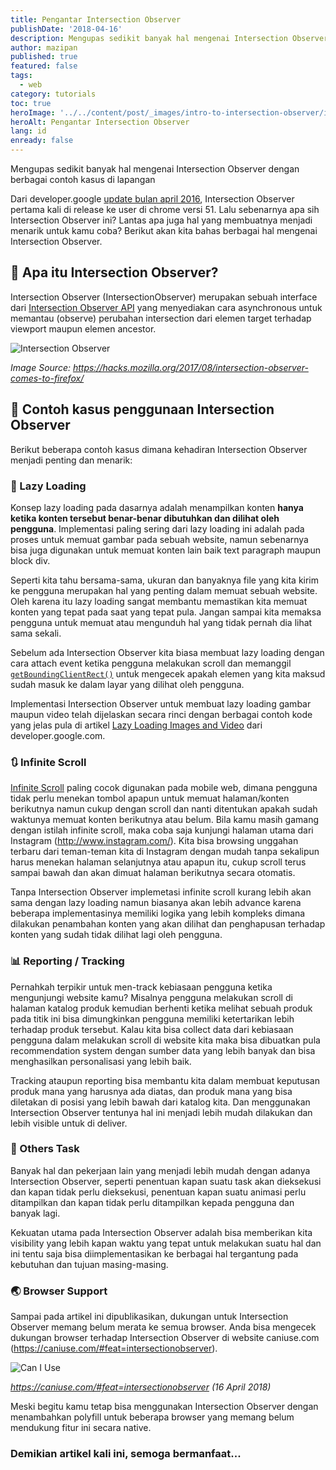```yaml
---
title: Pengantar Intersection Observer
publishDate: '2018-04-16'
description: Mengupas sedikit banyak hal mengenai Intersection Observer dengan berbagai contoh kasus di lapangan
author: mazipan
published: true
featured: false
tags:
  - web
category: tutorials
toc: true
heroImage: '../../content/post/_images/intro-to-intersection-observer/intersection-observer.jpg'
heroAlt: Pengantar Intersection Observer
lang: id
enready: false
---
```


Mengupas sedikit banyak hal mengenai Intersection Observer dengan berbagai contoh kasus di lapangan

Dari developer.google [update bulan april 2016](https://developers.google.com/web/updates/2016/04/intersectionobserver), Intersection Observer pertama kali di release ke user di chrome versi 51. Lalu sebenarnya apa sih Intersection Observer ini? Lantas apa juga hal yang membuatnya menjadi menarik untuk kamu coba? Berikut akan kita bahas berbagai hal mengenai Intersection Observer.

## 📒 Apa itu Intersection Observer?

Intersection Observer (IntersectionObserver) merupakan sebuah interface dari [Intersection Observer API](https://developer.mozilla.org/en-US/docs/Web/API/Intersection_Observer_API) yang menyediakan cara asynchronous untuk memantau (observe) perubahan intersection dari elemen target terhadap viewport maupun elemen ancestor.

![Intersection Observer](/thumbnail/intro-to-intersection-observer/window.png)

_Image Source: https://hacks.mozilla.org/2017/08/intersection-observer-comes-to-firefox/_

## 🍭 Contoh kasus penggunaan Intersection Observer

Berikut beberapa contoh kasus dimana kehadiran Intersection Observer menjadi penting dan menarik:

### 🌄 Lazy Loading

Konsep lazy loading pada dasarnya adalah menampilkan konten **hanya ketika konten tersebut benar-benar dibutuhkan dan dilihat oleh pengguna**. Implementasi paling sering dari lazy loading ini adalah pada proses untuk memuat gambar pada sebuah website, namun sebenarnya bisa juga digunakan untuk memuat konten lain baik text paragraph maupun block div.

Seperti kita tahu bersama-sama, ukuran dan banyaknya file yang kita kirim ke pengguna merupakan hal yang penting dalam memuat sebuah website. Oleh karena itu lazy loading sangat membantu memastikan kita memuat konten yang tepat pada saat yang tepat pula. Jangan sampai kita memaksa pengguna untuk memuat atau mengunduh hal yang tidak pernah dia lihat sama sekali.

Sebelum ada Intersection Observer kita biasa membuat lazy loading dengan cara attach event ketika pengguna melakukan scroll dan memanggil [`getBoundingClientRect()`](https://developer.mozilla.org/en-US/docs/Web/API/Element/getBoundingClientRect) untuk mengecek apakah elemen yang kita maksud sudah masuk ke dalam layar yang dilihat oleh pengguna.

Implementasi Intersection Observer untuk membuat lazy loading gambar maupun video telah dijelaskan secara rinci dengan berbagai contoh kode yang jelas pula di artikel [Lazy Loading Images and Video](https://developers.google.com/web/fundamentals/performance/lazy-loading-guidance/images-and-video/) dari developer.google.com.

### 🔃 Infinite Scroll

[Infinite Scroll](https://www.google.co.id/search?q=infinite+scroll) paling cocok digunakan pada mobile web, dimana pengguna tidak perlu menekan tombol apapun untuk memuat halaman/konten berikutnya namun cukup dengan scroll dan nanti ditentukan apakah sudah waktunya memuat konten berikutnya atau belum. Bila kamu masih gamang dengan istilah infinite scroll, maka coba saja kunjungi halaman utama dari Instagram (http://www.instagram.com/). Kita bisa browsing unggahan terbaru dari teman-teman kita di Instagram dengan mudah tanpa sekalipun harus menekan halaman selanjutnya atau apapun itu, cukup scroll terus sampai bawah dan akan dimuat halaman berikutnya secara otomatis.

Tanpa Intersection Observer implemetasi infinite scroll kurang lebih akan sama dengan lazy loading namun biasanya akan lebih advance karena beberapa implementasinya memiliki logika yang lebih kompleks dimana dilakukan penambahan konten yang akan dilihat dan penghapusan terhadap konten yang sudah tidak dilihat lagi oleh pengguna.

### 📊 Reporting / Tracking

Pernahkah terpikir untuk men-track kebiasaan pengguna ketika mengunjungi website kamu? Misalnya pengguna melakukan scroll di halaman katalog produk kemudian berhenti ketika melihat sebuah produk pada titik ini bisa dimungkinkan pengguna memiliki ketertarikan lebih terhadap produk tersebut. Kalau kita bisa collect data dari kebiasaan pengguna dalam melakukan scroll di website kita maka bisa dibuatkan pula recommendation system dengan sumber data yang lebih banyak dan bisa menghasilkan personalisasi yang lebih baik.

Tracking ataupun reporting bisa membantu kita dalam membuat keputusan produk mana yang harusnya ada diatas, dan produk mana yang bisa diletakan di posisi yang lebih bawah dari katalog kita. Dan menggunakan Intersection Observer tentunya hal ini menjadi lebih mudah dilakukan dan lebih visible untuk di deliver.

### 🔦 Others Task

Banyak hal dan pekerjaan lain yang menjadi lebih mudah dengan adanya Intersection Observer, seperti penentuan kapan suatu task akan dieksekusi dan kapan tidak perlu dieksekusi, penentuan kapan suatu animasi perlu ditampilkan dan kapan tidak perlu ditampilkan kepada pengguna dan banyak lagi.

Kekuatan utama pada Intersection Observer adalah bisa memberikan kita visibility yang lebih kapan waktu yang tepat untuk melakukan suatu hal dan ini tentu saja bisa diimplementasikan ke berbagai hal tergantung pada kebutuhan dan tujuan masing-masing.

### 🌏 Browser Support

Sampai pada artikel ini dipublikasikan, dukungan untuk Intersection Observer memang belum merata ke semua browser. Anda bisa mengecek dukungan browser terhadap Intersection Observer di website caniuse.com (https://caniuse.com/#feat=intersectionobserver).

![Can I Use](/thumbnail/intro-to-intersection-observer/can-i-use.png)

*https://caniuse.com/#feat=intersectionobserver (16 April 2018)*

Meski begitu kamu tetap bisa menggunakan Intersection Observer dengan menambahkan polyfill untuk beberapa browser yang memang belum mendukung fitur ini secara native.

### Demikian artikel kali ini, semoga bermanfaat...
